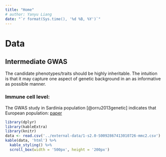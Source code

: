 ```yaml
---
title: "Home"
# author: Yanyu Liang
date: "`r format(Sys.time(), '%d %B, %Y')`"
---
```


# Data

## Intermediate GWAS

The candidate phenotypes/traits should be highly inheritable. The intuition is that it may capture one aspect of genetic background in an as informative as possible manner.

### Immune cell level: 

The GWAS study in Sardinia population [@orru2013genetic] indicates that 
European population: [paper](https://www.nature.com/articles/ng.467)

```r
library(dplyr)
library(kableExtra)
library(knitr)
data <- read.csv('../external-data/1-s2.0-S0092867413010726-mmc2.csv')
kable(data, 'html') %>%
  kable_styling() %>%
  scroll_box(width = '500px', height = '200px')
```
  